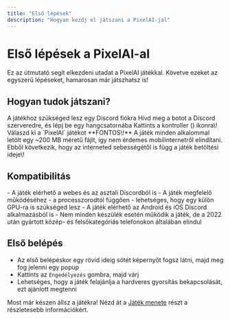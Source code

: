 ```yaml
---
title: "Első lépések"
description: "Hogyan kezdj el játszani a PixelAI-jal"
---
```


# Első lépések a PixelAI-al

Ez az útmutató segít elkezdeni utadat a PixelAI játékkal. Követve ezeket az egyszerű lépéseket, hamarosan már játszhatsz is\!

## Hogyan tudok játszani?

<Info>
  A játékhoz szükséged lesz egy Discord fiókra
</Info>

<Steps>
  <Step title="Első lépés">
    Hívd meg a botot a Discord szerveredre, és lépj be egy hangcsatornába
  </Step>
  <Step title="Második lépés">
    Kattints a kontroller (<Icon icon="gamepad-modern" color="#ffffff" />) ikonra\!
  </Step>
  <Step title="Harmadik lépés">
    Válaszd ki a `PixelAI` játékot
  </Step>
</Steps>

<Danger>
  **FONTOS\!** A játék minden alkalommal letölt egy ~200 MB méretű fájlt, így nem érdemes mobilinternetről elindítani. Ebből következik, hogy az interneted sebességétől is függ a játék betöltési ideje\!
</Danger>

## Kompatibilitás

<Tabs>
  <Tab title="Számítógép">
    - A játék elérhető a webes és az asztali Discordból is
    - A játék megfelelő működéséhez - a processzorodtól függően - lehetséges, hogy egy külön GPU-ra is szükséged lesz
  </Tab>
  <Tab title="Mobilteleszköz">
    - A játék elérhető az Android és iOS Discord alkalmazásból is
    - Nem minden készülék esetén működik a játék, de a 2022 után gyártott közép- és felsőkategóriás telefonokon általában elindul
  </Tab>
</Tabs>

## Első belépés

- Az első belépéskor egy rövid ideig sötét képernyőt fogsz látni, majd meg fog jelenni egy popup
- Kattints az `Engedélyezés` gombra, majd várj
- Lehetséges, hogy a játék felajánlja a hardveres gyorsítás bekapcsolását, ezt ajánlott megtenni

Most már készen állsz a játékra\! Nézd át a [Játék menete](/PixelAI/jatek-menete/belepes) részt a részletesebb információkért.